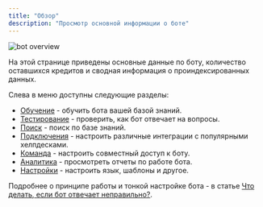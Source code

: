 ```yaml
---
title: "Обзор"
description: "Просмотр основной информации о боте"
---
```


<img src="/images/lk-overview.jpg" alt="bot overview" />

На этой странице приведены основные данные по боту, количество оставшихся кредитов и сводная информация о проиндексированных данных. 

Слева в меню доступны следующие разделы:
- [Обучение](/lk/learn) - обучить бота вашей базой знаний.
- [Тестирование](/lk/testing) - проверить, как бот отвечает на вопросы.
- [Поиск](/lk/search) - поиск по базе знаний.
- [Подключения](/lk/connections) - настроить различные интеграции с популярными хелпдесками.
- [Команда](/lk/team) - настроить совместный доступ к боту.
- [Аналитика](/lk/reports) - просмотреть отчеты по работе бота.
- [Настройки](/lk/settings) - настроить язык, шаблоны и другое.


Подробнее о принципе работы и тонкой настройке бота - в статье [Что делать, если бот отвечает неправильно?](/guides/bot-doesnt-answer).
